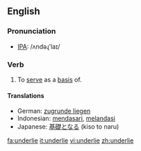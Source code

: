 ==English==
=== Pronunciation ===
*[[w:IPA|IPA]]: /ʌndəɻ'laɪ/

=== Verb ===
{{irregverb|'''to underlie'''|'''[[underlies]]'''|'''[[underlay]]'''|'''[[underlain]]'''|'''[[underlying]]'''}}

# To [[serve]] as a [[basis]] of.

==== Translations ====
*German: [[zugrunde liegen]]
*Indonesian: [[dasar|mendasari]], [[landas|melandasi]]
*Japanese: [[基礎]]となる (kiso to naru) 

[[fa:underlie]]
[[it:underlie]]
[[vi:underlie]]
[[zh:underlie]]